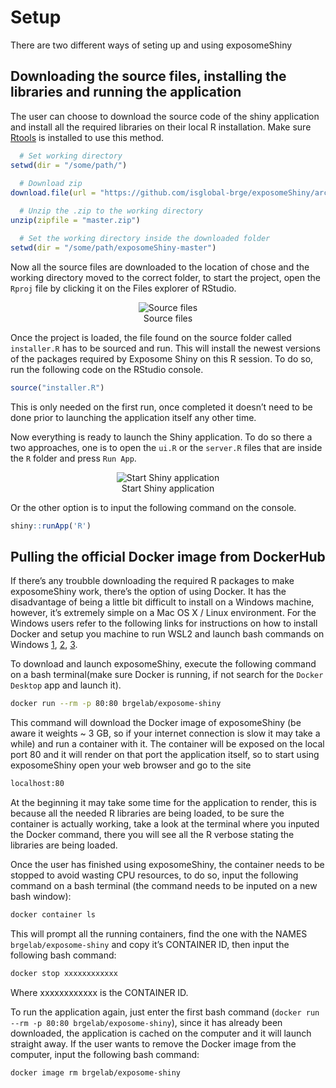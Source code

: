 # Setup

There are two different ways of seting up and using exposomeShiny

## Downloading the source files, installing the libraries and running the application

The user can choose to download the source code of the shiny application and install all the required libraries on their local R installation. Make sure [Rtools](https://cran.r-project.org/bin/windows/Rtools/history.html) is installed to use this method.

```{r setup_chunk_1}
  # Set working directory
setwd(dir = "/some/path/")
      
  # Download zip
download.file(url = "https://github.com/isglobal-brge/exposomeShiny/archive/master.zip", destfile = "master.zip")

  # Unzip the .zip to the working directory
unzip(zipfile = "master.zip")

  # Set the working directory inside the downloaded folder
setwd(dir = "/some/path/exposomeShiny-master")
```

Now all the source files are downloaded to the location of chose and the working directory moved to the correct folder, to start the project, open the `Rproj` file by clicking it on the Files explorer of RStudio.
<center>
![Source files](images/setup1.png)
</center>

Once the project is loaded, the file found on the source folder called `installer.R` has to be sourced and run. This will install the newest versions of the packages required by Exposome Shiny on this R session. To do so, run the following code on the RStudio console.

```{r}
source("installer.R")
```

This is only needed on the first run, once completed it doesn't need to be done prior to launching the application itself any other time.

Now everything is ready to launch the Shiny application. To do so there a two approaches, one is to open the `ui.R` or the `server.R` files that are inside the `R` folder and press `Run App`.

<center>
![Start Shiny application](images/setup2.png)
</center>

Or the other option is to input the following command on the console.

```{r}
shiny::runApp('R')
```

## Pulling the official Docker image from DockerHub

If there's any troubble downloading the required R packages to make exposomeShiny work, there's the option of using Docker. It has the disadvantage of being a little bit difficult to install on a Windows machine, however, it's extremely simple on a Mac OS X / Linux environment. For the Windows users refer to the following links for instructions on how to install Docker and setup you machine to run WSL2 and launch bash commands on Windows [1](https://docs.docker.com/docker-for-windows/install-windows-home/),  [2](https://blog.nillsf.com/index.php/2020/02/17/setting-up-wsl2-windows-terminal-and-oh-my-zsh/), [3](https://docs.docker.com/docker-for-windows/wsl/).

To download and launch exposomeShiny, execute the following command on a bash terminal(make sure Docker is running, if not search for the `Docker Desktop` app and launch it).

```{bash}
docker run --rm -p 80:80 brgelab/exposome-shiny
```

This command will download the Docker image of exposomeShiny (be aware it weights ~ 3 GB, so if your internet connection is slow it may take a while) and run a container with it. The container will be exposed on the local port 80 and it will render on that port the application itself, so to start using exposomeShiny open your web browser and go to the site

```{bash}
localhost:80
```

At the beginning it may take some time for the application to render, this is because all the needed R libraries are being loaded, to be sure the container is actually working, take a look at the terminal where you inputed the Docker command, there you will see all the R verbose stating the libraries are being loaded.

Once the user has finished using exposomeShiny, the container needs to be stopped to avoid wasting CPU resources, to do so, input the following command on a bash terminal (the command needs to be inputed on a new bash window):

```{bash}
docker container ls
```

This will prompt all the running containers, find the one with the NAMES `brgelab/exposome-shiny` and copy it's CONTAINER ID, then input the following bash command:

```{bash}
docker stop xxxxxxxxxxxx
```

Where xxxxxxxxxxxx is the CONTAINER ID.

To run the application again, just enter the first bash command (`docker run --rm -p 80:80 brgelab/exposome-shiny`), since it has already been downloaded, the application is cached on the computer and it will launch straight away. If the user wants to remove the Docker image from the computer, input the following bash command:

```{bash}
docker image rm brgelab/exposome-shiny
```

